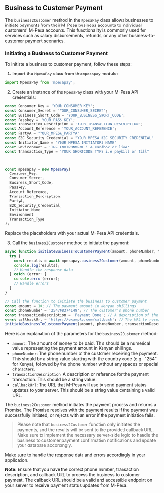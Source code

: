## Business to Customer Payment

The `business2Customer` method in the `MpesaPay` class allows businesses to initiate payments from their M-Pesa business accounts to individual customers' M-Pesa accounts. This functionality is commonly used for services such as salary disbursements, refunds, or any other business-to-customer payment scenarios.

### Initiating a Business to Customer Payment

To initiate a business to customer payment, follow these steps:

1. Import the `MpesaPay` class from the `mpesapay` module:

```javascript
import MpesaPay from 'mpesapay';
```

2. Create an instance of the `MpesaPay` class with your M-Pesa API credentials:

```javascript
const Consumer_Key = 'YOUR_CONSUMER_KEY';
const Consumer_Secret = 'YOUR_CONSUMER_SECRET';
const Business_Short_Code = 'YOUR_BUSINESS_SHORT_CODE';
const Passkey = 'YOUR_PASS_KEY';
const Transaction_Description = 'YOUR_TRANSACTION_DESCRIPTION';
const Account_Reference = 'YOUR_ACCOUNT_REFERENCE';
const PartyA = "YOUR_MPESA_PARTYA"
const B2C_Security_Credential = "YOUR MPESA B2C SECURITY CREDENTIAL"
const Initiator_Name = "YOUR MPESA INITIATORS NAME"
const Environment = 'THE ENVIRONMENT i.e sandbox or live'
const Transaction_Type = "YOUR SHORTCODE TYPE i.e paybill or till"



const mpesapay = new MpesaPay(
  Consumer_Key,
  Consumer_Secret,
  Business_Short_Code,
  Passkey,
  Account_Reference,
  Transaction_Description,
  PartyA,
  B2C_Security_Credential,
  Initiator_Name,
  Environment
  Transaction_Type
);
```

Replace the placeholders with your actual M-Pesa API credentials.

3. Call the `business2Customer` method to initiate the payment:

```javascript
async function initiateBusinessToCustomerPayment(amount, phoneNumber, transactionDescription, callbackUrl) {
  try {
    const results = await mpesapay.business2Customer(amount, phoneNumber, transactionDescription, callbackUrl);
    console.log(results);
    // Handle the response data
  } catch (error) {
    console.error(error);
    // Handle errors
  }
}

// Call the function to initiate the business to customer payment
const amount = 10; // The payment amount in Kenyan shillings
const phoneNumber = '254708374149'; // The customer's phone number
const transactionDescription = 'Payment Done'; // A description of the payment
const callbackUrl = 'https://example.com/callback'; // The URL to receive payment status updates
initiateBusinessToCustomerPayment(amount, phoneNumber, transactionDescription, callbackUrl);
```

Here is an explanation of the parameters for the `business2Customer` method:

- `amount`: The amount of money to be paid. This should be a numerical value representing the payment amount in Kenyan shillings.
- `phoneNumber`: The phone number of the customer receiving the payment. This should be a string value starting with the country code (e.g., "254" for Kenya), followed by the phone number without any spaces or special characters.
- `transactionDescription`: A description or reference for the payment transaction. This should be a string value.
- `callbackUrl`: The URL that M-Pesa will use to send payment status updates to your server. This should be a string value containing a valid URL.

The `business2Customer` method initiates the payment process and returns a Promise. The Promise resolves with the payment results if the payment was successfully initiated, or rejects with an error if the payment initiation fails.

> Please note that ```business2Customer``` function only initiates the payments, and the results will be sent to the provided callback URL. Make sure to implement the necessary server-side logic to handle the business to customer payment confirmation notifications and update your database accordingly.

Make sure to handle the response data and errors accordingly in your application.

**Note:** Ensure that you have the correct phone number, transaction description, and callback URL to process the business to customer payment. The callback URL should be a valid and accessible endpoint on your server to receive payment status updates from M-Pesa.